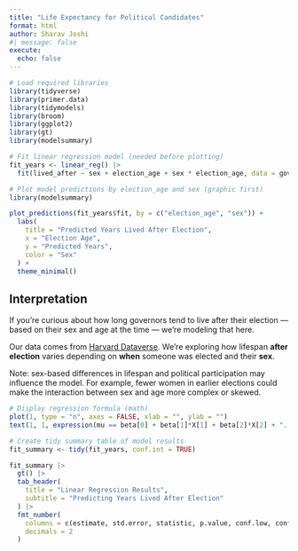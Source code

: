 ```yaml
---
title: "Life Expectancy for Political Candidates"
format: html
author: Sharav Joshi
#| message: false
execute: 
  echo: false
---
```


```r
# Load required libraries
library(tidyverse)
library(primer.data)
library(tidymodels)
library(broom)
library(ggplot2)
library(gt)
library(modelsummary)
```

```r
# Fit linear regression model (needed before plotting)
fit_years <- linear_reg() |>
  fit(lived_after ~ sex + election_age + sex * election_age, data = governors)
```

```r
# Plot model predictions by election_age and sex (graphic first)
library(modelsummary)

plot_predictions(fit_years$fit, by = c("election_age", "sex")) +
  labs(
    title = "Predicted Years Lived After Election",
    x = "Election Age",
    y = "Predicted Years",
    color = "Sex"
  ) +
  theme_minimal()

```

## Interpretation

If you're curious about how long governors tend to live after their election — based on their sex and age at the time — we're modeling that here.

Our data comes from [Harvard Dataverse](https://doi.org/10.7910/DVN/IBKYRX). We're exploring how lifespan **after election** varies depending on **when** someone was elected and their **sex**.

Note: sex-based differences in lifespan and political participation may influence the model. For example, fewer women in earlier elections could make the interaction between sex and age more complex or skewed.

```r
# Display regression formula (math)
plot(1, type = "n", axes = FALSE, xlab = "", ylab = "")
text(1, 1, expression(mu == beta[0] + beta[1]*X[1] + beta[2]*X[2] + "..."))
```

```r
# Create tidy summary table of model results
fit_summary <- tidy(fit_years, conf.int = TRUE)

fit_summary |>
  gt() |>
  tab_header(
    title = "Linear Regression Results",
    subtitle = "Predicting Years Lived After Election"
  ) |>
  fmt_number(
    columns = c(estimate, std.error, statistic, p.value, conf.low, conf.high),
    decimals = 2
  )
```
